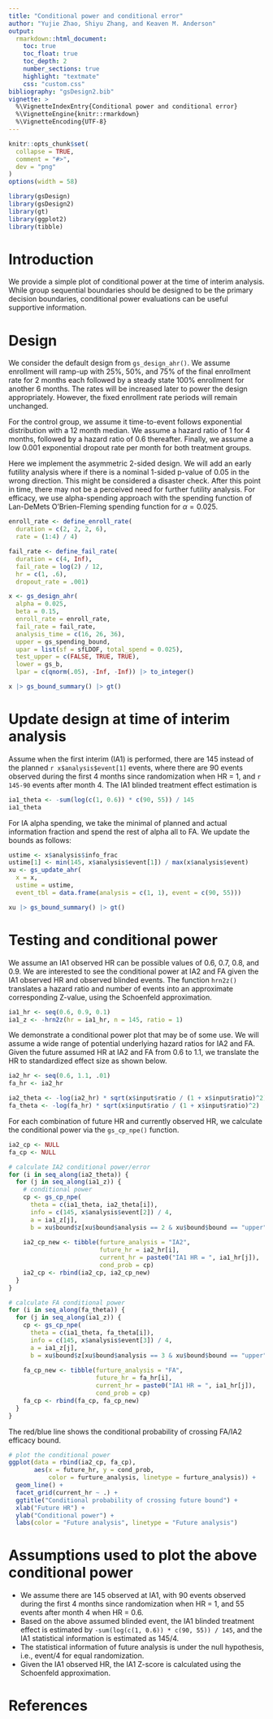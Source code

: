 ```yaml
---
title: "Conditional power and conditional error"
author: "Yujie Zhao, Shiyu Zhang, and Keaven M. Anderson"
output:
  rmarkdown::html_document:
    toc: true
    toc_float: true
    toc_depth: 2
    number_sections: true
    highlight: "textmate"
    css: "custom.css"
bibliography: "gsDesign2.bib"
vignette: >
  %\VignetteIndexEntry{Conditional power and conditional error}
  %\VignetteEngine{knitr::rmarkdown}
  %\VignetteEncoding{UTF-8}
---
```


```r
knitr::opts_chunk$set(
  collapse = TRUE,
  comment = "#>",
  dev = "png"
)
options(width = 58)
```

```r
library(gsDesign)
library(gsDesign2)
library(gt)
library(ggplot2)
library(tibble)
```

# Introduction

We provide a simple plot of conditional power at the time of interim analysis. While group sequential boundaries should be designed to be the primary decision boundaries, conditional power evaluations can be useful supportive information. 

# Design

We consider the default design from `gs_design_ahr()`. We assume enrollment will ramp-up with 25\%, 50\%, and 75\% of the final enrollment rate for 2 months each followed by a steady state 100\% enrollment for another 6 months. The rates will be increased later to power the design appropriately. However, the fixed enrollment rate periods will remain unchanged.

For the control group, we assume it time-to-event follows exponential distribution with a 12 month median. We assume a hazard ratio of 1 for 4 months, followed by a hazard ratio of 0.6 thereafter. Finally, we assume a low 0.001 exponential dropout rate per month for both treatment groups.

Here we implement the asymmetric 2-sided design. We will add an early futility analysis where if there is a nominal 1-sided p-value of 0.05 in the wrong direction. This might be considered a disaster check. After this point in time, there may not be a perceived need for further futility analysis. For efficacy, we use alpha-spending approach with the spending function of Lan-DeMets O’Brien-Fleming spending function for $\alpha = 0.025$.

```r
enroll_rate <- define_enroll_rate(
  duration = c(2, 2, 2, 6),
  rate = (1:4) / 4)

fail_rate <- define_fail_rate(
  duration = c(4, Inf),
  fail_rate = log(2) / 12,
  hr = c(1, .6),
  dropout_rate = .001)

x <- gs_design_ahr(
  alpha = 0.025,
  beta = 0.15,
  enroll_rate = enroll_rate,
  fail_rate = fail_rate,
  analysis_time = c(16, 26, 36),
  upper = gs_spending_bound,
  upar = list(sf = sfLDOF, total_spend = 0.025), 
  test_upper = c(FALSE, TRUE, TRUE), 
  lower = gs_b,
  lpar = c(qnorm(.05), -Inf, -Inf)) |> to_integer()

x |> gs_bound_summary() |> gt()
```

# Update design at time of interim analysis

Assume when the first interim (IA1) is performed, there are 145 instead of the planned `r x$analysis$event[1]` events, where there are 90 events observed during the first 4 months since randomization when HR = 1, and `r 145-90` events after month 4. The IA1 blinded treatment effect estimation is 
```r
ia1_theta <- -sum(log(c(1, 0.6)) * c(90, 55)) / 145
ia1_theta
```

For IA alpha spending, we take the minimal of planned and actual information fraction and spend the rest of alpha all to FA. We update the bounds as follows:
```r
ustime <- x$analysis$info_frac
ustime[1] <- min(145, x$analysis$event[1]) / max(x$analysis$event)
xu <- gs_update_ahr(
  x = x,
  ustime = ustime,
  event_tbl = data.frame(analysis = c(1, 1), event = c(90, 55)))

xu |> gs_bound_summary() |> gt()
```


# Testing and conditional power

We assume an IA1 observed HR can be possible values of 0.6, 0.7, 0.8, and 0.9. We are interested to see the conditional power at IA2 and FA given the IA1 observed HR and observed blinded events. The function `hrn2z()` translates a hazard ratio and number of events into an approximate corresponding Z-value, using the Schoenfeld approximation.
```r
ia1_hr <- seq(0.6, 0.9, 0.1)
ia1_z <- -hrn2z(hr = ia1_hr, n = 145, ratio = 1)
```

We demonstrate a conditional power plot that may be of some use. We will assume a wide range of potential underlying hazard ratios for IA2 and FA.  Given the future assumed HR at IA2 and FA from 0.6 to 1.1, we translate the HR to standardized effect size as shown below.
```r
ia2_hr <- seq(0.6, 1.1, .01)
fa_hr <- ia2_hr

ia2_theta <- -log(ia2_hr) * sqrt(x$input$ratio / (1 + x$input$ratio)^2)
fa_theta <- -log(fa_hr) * sqrt(x$input$ratio / (1 + x$input$ratio)^2)
```

For each combination of future HR and currently observed HR, we calculate the conditional power via the `gs_cp_npe()` function. 

```r
ia2_cp <- NULL
fa_cp <- NULL

# calculate IA2 conditional power/error
for (i in seq_along(ia2_theta)) {
  for (j in seq_along(ia1_z)) {
    # conditional power
    cp <- gs_cp_npe(
      theta = c(ia1_theta, ia2_theta[i]), 
      info = c(145, x$analysis$event[2]) / 4,
      a = ia1_z[j],
      b = xu$bound$z[xu$bound$analysis == 2 & xu$bound$bound == "upper"])
    
    ia2_cp_new <- tibble(furture_analysis = "IA2",
                         future_hr = ia2_hr[i], 
                         current_hr = paste0("IA1 HR = ", ia1_hr[j]),
                         cond_prob = cp)
    ia2_cp <- rbind(ia2_cp, ia2_cp_new)
  }
}

# calculate FA conditional power
for (i in seq_along(fa_theta)) {
  for (j in seq_along(ia1_z)) {
    cp <- gs_cp_npe(
      theta = c(ia1_theta, fa_theta[i]), 
      info = c(145, x$analysis$event[3]) / 4,
      a = ia1_z[j],
      b = xu$bound$z[xu$bound$analysis == 3 & xu$bound$bound == "upper"])
    
    fa_cp_new <- tibble(furture_analysis = "FA",
                        future_hr = fa_hr[i],
                        current_hr = paste0("IA1 HR = ", ia1_hr[j]),
                        cond_prob = cp)
    fa_cp <- rbind(fa_cp, fa_cp_new)
  }
}
```


The red/blue line shows the conditional probability of crossing FA/IA2 efficacy bound. 
```r
# plot the conditional power
ggplot(data = rbind(ia2_cp, fa_cp),
       aes(x = future_hr, y = cond_prob, 
           color = furture_analysis, linetype = furture_analysis)) +
  geom_line() +
  facet_grid(current_hr ~ .) +
  ggtitle("Conditional probability of crossing future bound") +
  xlab("Future HR") + 
  ylab("Conditional power") +
  labs(color = "Future analysis", linetype = "Future analysis")
```

# Assumptions used to plot the above conditional power

- We assume there are 145 observed at IA1, with 90 events observed during the first 4 months since randomization when HR = 1, and 55 events after month 4 when HR = 0.6. 
- Based on the above assumed blinded event, the IA1 blinded treatment effect is estimated by `-sum(log(c(1, 0.6)) * c(90, 55)) / 145`, and the IA1 statistical information is estimated as 145/4.
- The statistical information of future analysis is under the null hypothesis, i.e., event/4 for equal randomization.
- Given the IA1 observed HR, the IA1 Z-score is calculated using the Schoenfeld approximation.

# References
